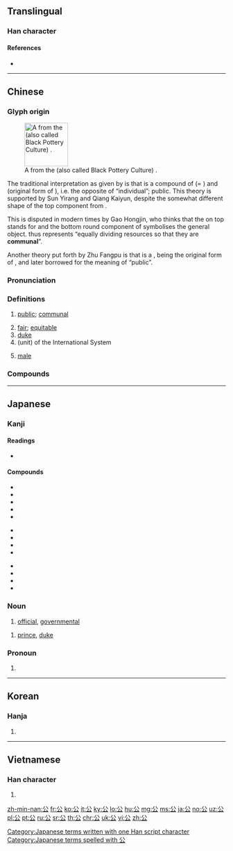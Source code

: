 {{character info/new}}
==Translingual==
{{stroke order|strokes=4}}
{{stroke order|type=animate}}

===Han character===
{{Han char|rn=12|rad=八|as=02|sn=4|four=80732|canj=CI|ids=⿱八厶}}

====References====
* {{Han ref|kx=0126.280|dkj=01452|dj=0277.010|hdz=10242.010|uh=516C|ud=20844|bh=A4BD|bd=42173}}

----

==Chinese==
{{zh-forms}}

===Glyph origin===
{{Han etyl}}
[[File:Yanzhou Museum 2015.08.13 15-15-43.jpg|thumb|100px|A {{zh-l|*瓮}} from the {{w|Longshan culture}} (also called Black Pottery Culture) {{defdate|3000 – 1900 BC}}.]]

The traditional interpretation as given by ''{{w|Han Feizi}}'' is that {{lang|zh|公}} is a compound of {{zh-l|*八}} (= {{zh-l|*背|to deviate; opposite}}) and {{zh-l|*厶}} (original form of {{zh-l|*私|individual; private}}), i.e. the opposite of “individual”; public. This theory is supported by Sun Yirang and Qiang Kaiyun, despite the somewhat different shape of the top component from {{lang|zh|厶}}.

This is disputed in modern times by Gao Hongjin, who thinks that the {{lang|zh|八}} on top stands for {{zh-l|*分|to divide; to distribute}} and the bottom round component of {{zh-l|*口}} symbolises the general object. {{lang|zh|公}} thus represents “equally dividing resources so that they are '''communal'''”.

Another theory put forth by Zhu Fangpu is that {{lang|zh|公}} is a {{liushu|p|nocap=1}}, being the original form of {{och-l|瓮|a wide-mouthed round-bottomed [[jar]]}}, and later borrowed for the meaning of “public”.

===Pronunciation===
{{zh-pron
|m=gōng
|c=gung1
|h=pfs=kûng
|md=gŭng
|mn=kang/kong
|mn_note=kang - vernacular, kong - literary
|w=1kon
|mc=y
|oc=y
|ma=
|cat=a,n
}}

===Definitions===
{{zh-hanzi}}

# [[public]]; [[communal]]
#: {{zh-ant|私}}
# [[fair]]; [[equitable]]
# [[duke]]
# (unit) of the International System
#: {{zh-x|公里|kilometer}}
#: {{zh-x|公尺|meter}}
# {{lb|zh|of animals}} [[male]]
#: {{zh-ant|母}}

===Compounds===
{{zh-der|公筷|公安|三公|三界公|上公|不公|主人公|主公|乃公|亡是公|仙公|仙公廟|令公|任公|伯公|倉公|做公的|充公|兩公婆|八公|八公山|公丈|公中|公主|公了|公事|公事人|公事包|公事房|公事錢|公事飯|公人|公份兒|公休|公伯|公估局|公使|公使團|公使館|公例|公便|公保|公信力|公俸|公倍數|公假|公債|公債券|公僕|公價|公允|公元|公克|公兩|公公|公共|公冶|公冶長|公出|公函|公分|公分子|公分母|公切線|公切面|公判|公利|公制|公則|公割線|公劉|公務|公務員|公勺|公升|公卿|公古哩|公司|公司債|公司法|公合|公同|公名|公吏|公呈|公告|公善|公器|公噸|公因式|公因數|公國|公園|公地|公垂線|公堂|公報|公墓|公士|公央婆|公姑|公姥|公娼|公婆|公子|公子家|公子糾|公孫丑|公孫弘|公孫樹|公孫龍|公學|公安局|公安體|公定|公室|公宮|公害|公害病|公家|公家人|公寓|公審|公寸|公尺|公差|公布|公帑|公平|公平會|公平法|公幹|公府|公座|公庫|公庭|公廁|公廨|公式|公式化|公引|公弦|公役|公德|公德心|公忙|公忠|公忽|公意|公憑|公憤|公戶|公所|公推|公撮|公擔|公據|公攤|公啟|公敵|公文|公斗|公斤|公斷|公斷人|公方|公族|公昆弟|公明|公普|公曆|公會|公有|公有制|公有林|公服|公朝|公根|公案|公權|公權力|公款|公正|公毉|公母倆|公比|公毫|公民|公民權|公決|公法|公法人|公海|公演|公然|公營|公爵|公爺|公牘|公物|公理|公瑾|公生明|公產|公用|公田|公畜|公畝|公益|公益捐|公益金|公相|公眾|公石|公示|公社|公祖|公祭|公視|公私|公秉|公稱|公積金|公空|公立|公約|公約數|公絲|公罪|公署|公羊|公羊傳|公羊經|公羊高|公義|公義務|公老兒|公職|公聽會|公舉|公船|公莫舞|公衡|公西華|公西赤|公訴|公訴人|公訴權|公評|公認|公請|公論|公諱|公諸|公證|公證人|公議|公議會|公財|公費|公費生|公賣|公賣局|公超市|公路|公路局|公路節|公車|公車票|公車站|公車處|公輔|公輸|公輸子|公輸般|公轉|公送|公道|公道伯|公道話|公郎|公里|公錢|公鐓|公門|公開|公開信|公開賽|公關|公章|公頃|公餘|公館|出公差|分公司|包公|包公案|區公所|卿公|叔公|司公|呂公枕|周公|周公瑾|喬家公|四公子|國公|土地公|壬公|壺公|外公|夢周公|大公|大公國|大公報|大公館|大爺公|大碗公|大道公|天公|天公生|天公祖|太公|太公望|太史公|奉公|女公|女公子|奶公|姑公|姜太公|姨公|嬭公|孟公|安公子|宋襄公|家主公|家公|寇萊公|寓公|尊公|小公|小相公|嶽公|巨公|市公所|師公|庾公塵|廟公|龐公|龐德公|張公藝|彭公案|從公|恩主公|恩公|愚公|愚公谷|打背公|抽公籤|拗相公|摸魚公|文公尺|文抄公|施公案|明公|晁公武|晉文公|晉獻公|木公|李公佐|東王公|柳公權|梁任公|梢公|歸公|毛公|毛公鼎|沛公|湄公河|滕文公|潘公展|濟公傳|為公|爐公|狙公|王公|田公|申公|白公堤|相公|碗公|社公|秉公|秦孝公|秦獻公|秦穆公|秦襄公|端公|篣婦公|總公司|羊公鶴|美髯公|老公|老公公|老公祖|膚公|至公|舅公|舊公煙|船公司|艄公|范公堤|萊公竹|葉公超|蒲公英|蘇公隄|衍聖公|衛靈公|要公|親家公|討公道|說公案|謝公屐|豬公|賈公彥|赤鯶公|趙公明|軍公教|辦公|辦公室|辦公廳|辦公桌|辦公處|達公鞋|郡公|郭令公|郭公|鄉公所|鄭莊公|酒太公|醉雷公|金公|鉅公|鎮公所|鐵公雞|長公主|長耳公|門公|關公|阿公|院公|陶朱公|雷公|雷公嘴|雷公藤|香公|馬公市|魯隱公|黃公望|黃石公|黑頭公|齊桓公|齋公}}

----

==Japanese==

===Kanji===
{{ja-kanji|grade=2|rs=八02}}

====Readings====
* {{ja-readings
|goon=[[く]] (ku)
|kanon=[[こう]] (kō) < [[こう]] (kou)
|kun=[[おおやけ]] (ōyake) < [[おほやけ]] (ohoyake), [[きみ]] (kimi)}}

====Compounds====
{{top3}}
* {{ja-r|公安|こうあん}}
* {{ja-r|公演|こうえん}}
* {{ja-r|公園|こうえん}}
* {{ja-r|公開|こうかい}}
* {{ja-r|公共|こうきょう}}
{{mid3}}
* {{ja-r|公私|こうし}}
* {{ja-r|公爵|こうしゃく}}
* {{ja-r|公衆|こうしゅう}}
* {{ja-r|公認|こうにん}}
{{mid3}}
* {{ja-r|公判|こうはん}}
* {{ja-r|公募|こうぼ}}
* {{ja-r|公報|こうほう}}
* {{ja-r|公式|こうしき}}
{{bottom}}

===Noun===
{{ja-noun|おおやけ|hhira=おほやけ}}

# [[official]], [[governmental]]

{{ja-noun|こう}}

# [[prince]], [[duke]]

===Pronoun===
{{ja-pos|pronoun|きみ}}

# {{alternative form of|君|lang=ja}}

[[Category:Japanese terms written with one Han script character]]
[[Category:Japanese terms spelled with 公]]

----

==Korean==

===Hanja===
{{ko-hanja|hangeul=공|eumhun=공변될|mr=kong}}

# {{defn|lang=ko|sort=八02}}

----

==Vietnamese==

===Han character===
{{vi-hantu|[[công]]|rs=八02}}

# {{defn|lang=vi|sort=八02}}

[[zh-min-nan:公]]
[[fr:公]]
[[ko:公]]
[[it:公]]
[[ky:公]]
[[lo:公]]
[[hu:公]]
[[mg:公]]
[[ms:公]]
[[ja:公]]
[[no:公]]
[[uz:公]]
[[pl:公]]
[[pt:公]]
[[ru:公]]
[[sr:公]]
[[th:公]]
[[chr:公]]
[[uk:公]]
[[vi:公]]
[[zh:公]]